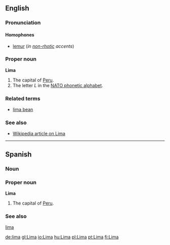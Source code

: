 ==English==
===Pronunciation===
====Homophones====
*[[lemur]] (''in [[non-rhotic]] accents'')

===Proper noun===
'''Lima'''

#The capital of [[Peru]].
#The letter ''L'' in the [[NATO phonetic alphabet]].

===Related terms===
*[[lima bean]]

===See also===
*[[w:Lima|Wikipedia article on Lima]]

----
==Spanish==
===Noun===
===Proper noun===
{{wikipedia}}
'''Lima'''

#The capital of [[Peru]].

===See also===
[[lima]]

[[de:lima]]
[[gl:Lima]]
[[io:Lima]]
[[hu:Lima]]
[[pl:Lima]]
[[pt:Lima]]
[[fi:Lima]]